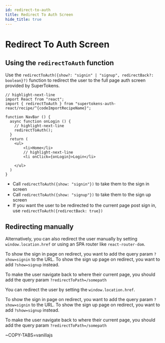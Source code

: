 ```yaml
---
id: redirect-to-auth
title: Redirect To Auth Screen
hide_title: true
---
```


<!-- COPY DOCS -->
<!-- ./thirdpartyemailpassword/common-customizations/redirect-to-auth.mdx -->


# Redirect To Auth Screen


<FrontendSDKTabs>
<TabItem value="reactjs">


## Using the `redirectToAuth` function

Use the `redirectToAuth({show?: "signin" | "signup", redirectBack?: boolean}?)` function to redirect the user to the full page auth screen provided by SuperTokens.

```tsx
// highlight-next-line
import React from "react";
import { redirectToAuth } from "supertokens-auth-react/recipe/^{codeImportRecipeName}";

function NavBar () {
  async function onLogin () {
    // highlight-next-line
    redirectToAuth(); 
  }
  return (
    <ul>
        <li>Home</li>
        // highlight-next-line
        <li onClick={onLogin}>Login</li> 

    </ul>
  )
}
```

- Call `redirectToAuth({show: "signin"})` to take them to the sign in screen
- Call `redirectToAuth({show: "signup"})` to take them to the sign up screen
- If you want the user to be redirected to the current page post sign in, use `redirectToAuth({redirectBack: true})`

## Redirecting manually

Alternatively, you can also redirect the user manually by setting `window.location.href` or using an SPA router like `react-router-dom`.

To show the sign in page on redirect, you want to add the query param `?show=signin` to the URL. To show the sign up page on redirect, you want to add `?show=signup` instead.

To make the user navigate back to where their current page, you should add the query param `?redirectToPath=/somepath`


</TabItem>


<TabItem value="angular">
<AngularUIImplementation>

<Answer title="Prebuilt UI">

You can redirect the user by setting the `window.location.href`.

To show the sign in page on redirect, you want to add the query param `?show=signin` to the URL. To show the sign up page on redirect, you want to add `?show=signup` instead.

To make the user navigate back to where their current page, you should add the query param `?redirectToPath=/somepath`

</Answer>

<Answer title="Custom UI">

~COPY-TABS=vanillajs

</Answer>

</AngularUIImplementation>
</TabItem>

</FrontendSDKTabs>
